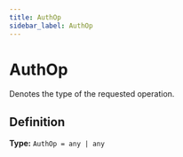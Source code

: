 ```yaml
---
title: AuthOp
sidebar_label: AuthOp
---
```


# AuthOp

Denotes the type of the requested operation.

## Definition

**Type:** <code>AuthOp = any | any</code>

